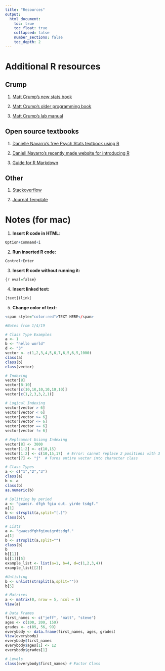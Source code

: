 ```yaml
---
title: "Resources"
output: 
  html_document:
    toc: true
    toc_float: true
    collapsed: false
    number_sections: false
    toc_depth: 2
---
```


# Additional R resources

## Crump

1. [Matt Crump's new stats book](https://crumplab.github.io/statistics/)

2. [Matt Crump's older programming book](https://crumplab.github.io/programmingforpsych/)

3. [Matt Crump's lab manual](https://crumplab.github.io/statisticsLab/)

## Open source textbooks

1. [Danielle Navarro's free Psych Stats textbook using R](https://compcogscisydney.org/learning-statistics-with-r/)

2. [Daniell Navarro's recently made website for introducing R](http://compcogscisydney.org/psyr/)

3. [Guide for R Markdown](https://bookdown.org/yihui/rmarkdown/)

## Other

1. [Stackoverflow](https://stackoverflow.com) 

2. [Journal Template](https://crumplab.github.io/LabJournalWebsite/Journal.html)

# Notes (for mac)

1. **Insert R code in HTML**: 
```r
Option+Command+i  
```
2. **Run inserted R code:** 
```r
Control+Enter  
```
3. **Insert R code without running it:**
```r
{r eval=false}
```
4. **Insert linked text:** 
```r
[text](link)
```
5. **Change color of text:** 
```r
<span style="color:red">TEXT HERE</span>
```






```r
#Notes from 1/4/19

# Class Type Examples
a <- 1
b <- "hello world"
d <- "3"
vector <- c(1,2,3,4,5,6,7,6,5,6,5,1000)
class(a)
class(b)
class(vector)

# Indexing
vector[8]
vector[8:10]
vector[c(10,10,10,10,10,10)]
vector[c(1,2,3,3,2,1)]

# Logical Indexing
vector[vector > 6]
vector[vector < 6]
vector[vector >= 6]
vector[vector <= 6]
vector[vector == 6]
vector[vector != 6]  

# Replcament Usiong Indexing
vector[8] <- 3000
vector[1:2] <- c(10,15)
vector[1:2] <- c(10,15,17)  # Error: cannot replace 2 positions with 3 items
vector[7] <- "j"  # Turns entire vector into character class

# Class Types
a <- c("1","2","3")
class(a)
b <- a
class(b)
as.numeric(b)

# Splitting by period
a <- "gwaesr. dfgh fgiu out. yirde tsdgf."
a[1]
b <- strsplit(a,split="[.]")
class(b)\

# Lists
a <- "gwaesdfghfgiouigrdtsdgf."
a[1]
b <- strsplit(a,split="")
class(b)
b
b[[1]]
b[[1]][5]
example_list <- list(a=1, b=4, d=c(1,2,3,4))
example_list[[2]]

#Unlisting
b <- unlist(strsplit(a,split=""))
b[5]

# Matrices
a <- matrix(0, nrow = 5, ncol = 5)
View(a)

# Data Frames
first_names <- c("jeff", "matt", "steve")
ages <- c(100, 200, 150)
grades <- c(89, 56, 99)
everybody <- data.frame(first_names, ages, grades)
View(everybody)
everybody$first_names
everybody$ages[1] <- 12
everybody$grades[1]

# Levels
class(everybody$first_names) # Factor Class




```


